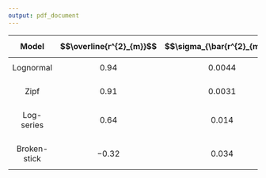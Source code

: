 ```yaml
---
output: pdf_document
---
```



| $$\mathbf{Model}$$     | $$\overline{r^{2}_{m}}$$ | $$\sigma_{\bar{r^{2}_{m}}}$$ | 
|:----------------------:|------------------------:|------------------------:|
|$$\mathrm{Lognormal}$$   |  $$0.94$$   |     $$0.0044$$           |
|   |            |            |
|   $$\mathrm{Zipf}$$   |        $$0.91$$      |   $$0.0031$$            |
|   |            |            |
|$$\mathrm{Log\mbox{-}series}$$   | $$0.64$$    |      $$0.014$$            |
|   |            |            |
|   $$\mathrm{Broken\mbox{-}stick}$$   |    $$-0.32$$    |     $$0.034$$           |

